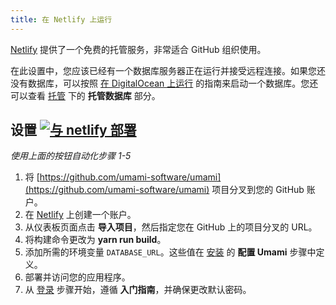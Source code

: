 ```yaml
---
title: 在 Netlify 上运行
---
```


[Netlify](https://netlify.com/) 提供了一个免费的托管服务，非常适合 GitHub 组织使用。

在此设置中，您应该已经有一个数据库服务器正在运行并接受远程连接。如果您还没有数据库，可以按照 [在 DigitalOcean 上运行](/docs/running-on-digitalocean) 的指南来启动一个数据库。您还可以查看 [托管](/docs/guides/hosting) 下的 **托管数据库** 部分。

## 设置 [![与 netlify 部署](https://www.netlify.com/img/deploy/button.svg)](https://app.netlify.com/start/deploy?repository=https://github.com/umami-software/umami)

_使用上面的按钮自动化步骤 1-5_

1. 将 [https://github.com/umami-software/umami](https://github.com/umami-software/umami) 项目分叉到您的 GitHub 账户。
2. 在 [Netlify](https://netlify.com/) 上创建一个账户。
3. 从仪表板页面点击 **导入项目**，然后指定您在 GitHub 上的项目分叉的 URL。
4. 将构建命令更改为 **yarn run build**。
5. 添加所需的环境变量 `DATABASE_URL`。这些值在 [安装](/docs/install) 的 **配置 Umami** 步骤中定义。
6. 部署并访问您的应用程序。
7. 从 [登录](/docs/login) 步骤开始，遵循 **入门指南**，并确保更改默认密码。